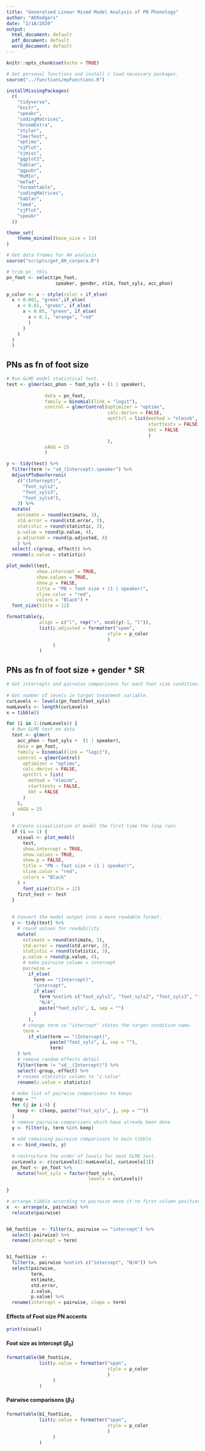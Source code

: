 ```yaml
---
title: "Generalsed Linear Mixed Model Analysis of PN Phonology"
author: "AERodgers"
date: "2/18/2020"
output:
  html_document: default
  pdf_document: default
  word_document: default
---
```


```r
knitr::opts_chunk$set(echo = TRUE)

```


```r
# Get personal functions and install / load necessary packages.
source("../functions/myFunctions.R")

installMissingPackages(
  c(
    "tidyverse",
    "knitr",
    "speakr",
    "codingMatrices",
    "broomExtra",
    "styler",
    "lmerTest",
    "optimx",
    "sjPlot",
    "sjmisc",
    "ggplot2",
    "hablar",
    "ggpubr",
    "MuMIn",
    "mefa4",
    "formattable",
    "codingMatrices",
    "hablar",
    "lme4",
    "sjPlot",
    "speakr"
  ))

theme_set(
    theme_minimal(base_size = 14)
)

# Get data frames for AH analysis
source("scripts/get_AH_corpora.R")

# trim pn_ tbls
pn_foot <- select(pn_foot,
                  speaker, gender, stim, foot_syls, acc_phon)

p_color <- x ~ style(color = if_else(
  x < 0.001, "green",if_else(
    x < 0.01, "green", if_else(
      x < 0.05, "green", if_else(
        x < 0.1, "orange", "red"
        )
      )
    )
  )
  )

```


## **PNs** as fn of **foot size**
```r
# Run GLME model statistical test.
test <- glmer(acc_phon ~ foot_syls + (1 | speaker),
              
              data = pn_foot,
              family = binomial(link = "logit"),
              control = glmerControl(optimizer = "optimx",
                                     calc.derivs = FALSE,
                                     optCtrl = list(method = "nlminb",
                                                    starttests = FALSE,
                                                    kkt = FALSE
                                                    )
                                     ),
              nAGQ = 25
              )

y <- tidy(test) %>%
  filter(term != "sd_(Intercept).speaker") %>% 
  AdjustPToBonferroni(
    c("(Intercept)",
      "foot_syls2",
      "foot_syls3",
      "foot_syls4"),
    3) %>%
  mutate(
    estimate = round(estimate, 3),
    std.error = round(std.error, 3),
    statistic = round(statistic, 3),
    p.value = round(p.value, 4),
    p.adjusted = round(p.adjusted, 4)
    ) %>% 
  select(-c(group, effect)) %>% 
  rename(z.value = statistic)

plot_model(test,
           show.intercept = TRUE,
           show.values = TRUE,
           show.p = FALSE,
           title = "PN ~ foot size + (1 | speaker)",
           vline.color = "red",
           colors = "Black") +
  font_size(title = 12)

formattable(y,
            align = c("l", rep("r", ncol(y)-1, "l")),
            list(p.adjusted = formatter("span",
                                     style = p_color
                                     )
                 )
            )

```

## **PNs** as fn of **foot size** + gender \* SR
```r
# Get intercepts and pairwise comparisons for each foot size condition.
 
# Get number of levels in target treatment variable.
curLevels <- levels(pn_foot$foot_syls)
numLevels <- length(curLevels)
x = tibble()

for (i in 1:(numLevels)) {
  # Run GLME test on data
  test <- glmer(
    acc_phon ~ foot_syls +  (1 | speaker),
    data = pn_foot,
    family = binomial(link = "logit"),
    control = glmerControl(
      optimizer = "optimx",
      calc.derivs = FALSE,
      optCtrl = list(
        method = "nlminb",
        starttests = FALSE,
        kkt = FALSE
      )
    ),
    nAGQ = 25
  )
  
  # Create visualization of model the first time the loop runs
  if (i == 1) {
    visual <- plot_model(
      test,
      show.intercept = TRUE,
      show.values = TRUE,
      show.p = FALSE,
      title = "PN ~ foot size + (1 | speaker)",
      vline.color = "red",
      colors = "Black"
    ) +
      font_size(title = 12)
    first_test <- test
  }
  
  
  # Convert the model output into a more readable format.
  y <- tidy(test) %>%
    # round values for readability.
    mutate(
      estimate = round(estimate, 3),
      std.error = round(std.error, 3),
      statistic = round(statistic, 3),
      p.value = round(p.value, 4),
      # make pairwise column = intercept
      pairwise =
        if_else(
          term == "(Intercept)",
          "intercept",
          if_else(
            term %notin% c("foot_syls1", "foot_syls2", "foot_syls3", "foot_syls4"),
            "N/A",
            paste("foot_syls", i, sep = "")
          )
        ),
      # change term so "intercept" states the target condition name.
      term =
        if_else(term == "(Intercept)",
                paste("foot_syls", i, sep = ""),
                term)
    ) %>%
    # remove random effects detail
    filter(term != "sd__(Intercept)") %>%
    select(-group,-effect) %>%
    # rename statistic column to "z.value"
    rename(z.value = statistic)
  
  # make list of pairwise comparisons to keeps
  keep = ""
  for (j in i:4) {
    keep <- c(keep, paste("foot_syls", j, sep = ""))
  }
  # remove pairwise comparisons which have already been done
  y <- filter(y, term %in% keep)
  
  # add remaining pairwise comparisons to main tibble.
  x <- bind_rows(x, y)
  
  # restructure the order of levels for next GLME test.
  curLevels <- c(curLevels[2:numLevels], curLevels[1])
  pn_foot <- pn_foot %>%
    mutate(foot_syls = factor(foot_syls,
                              levels = curLevels))
  
}

# arrange tibble according to pairwise move it to first column position
x  <- arrange(x, pairwise) %>%
  relocate(pairwise)


b0_footSize  <- filter(x, pairwise == "intercept") %>%
  select(-pairwise) %>%
  rename(intercept = term)


b1_footSize  <-
  filter(x, pairwise %notin% c("intercept", "N/A")) %>%
  select(pairwise,
         term,
         estimate,
         std.error,
         z.value,
         p.value) %>%
  rename(intercept = pairwise, slope = term)

```


#### Effects of Foot size PN accents
```r
print(visual)

```

#### Foot size as intercept ($\beta$~0~)
```r
formattable(b0_footSize,
            list(p.value = formatter("span",
                                     style = p_color
                                     )
                 )
            )

```


#### Pairwise comparisons ($\beta$~1~)
```r
formattable(b1_footSize,
            list(p.value = formatter("span",
                                     style = p_color
                                     )
                 )
            )
```

